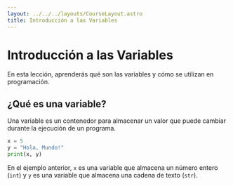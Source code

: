 ```yaml
---
layout: ../../../layouts/CourseLayout.astro
title: Introducción a las Variables
---
```


# Introducción a las Variables

En esta lección, aprenderás qué son las variables y cómo se utilizan en programación.

## ¿Qué es una variable?

Una variable es un contenedor para almacenar un valor que puede cambiar durante la ejecución de un programa.

```python
x = 5
y = "Hola, Mundo!"
print(x, y)
```

En el ejemplo anterior, `x` es una variable que almacena un número entero (`int`) y `y` es una variable que almacena una cadena de texto (`str`).
